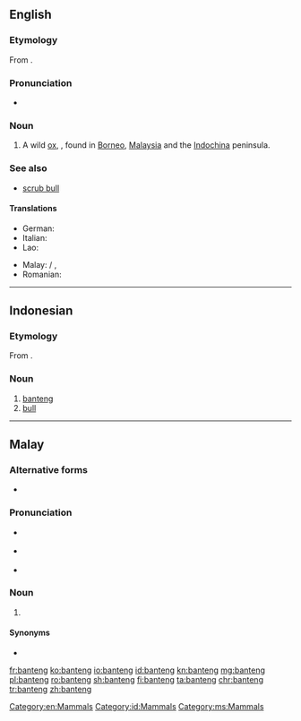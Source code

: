 ==English==
{{wikipedia}}

===Etymology===
From {{etyl|ms|en}} {{term|banteng|lang=ms}}.

===Pronunciation===
* {{IPA|/ˈbantɛŋ/}}

===Noun===
{{en-noun}}

# A wild [[ox]], {{taxlink|Bos javanicus|species}}, found in [[Borneo]], [[Malaysia]] and the [[Indochina]] peninsula.

===See also===
* [[scrub bull]]
====Translations====
{{trans-top|Bos javanicus}}
* German: {{t|de|Banteng}}
* Italian: {{t|it|banteng}}
* Lao: {{t|lo|ງົວແດງ|tr=ngua dëng|sc=Laoo}}
{{trans-mid}}
* Malay: {{t|ms|banting}} / {{t|ms|banteng}}, {{t|ms|tembadau}}
* Romanian: {{t+|ro|banteng|m}}
{{trans-bottom}}
[[Category:en:Mammals]]

----

==Indonesian==
{{wikipedia|lang=id}}

===Etymology===
From {{etyl|ms|id}} {{term|banting|lang=ms}}.

===Noun===
{{id-noun}}

# [[#English|banteng]] {{taxlink|Bos javanicus|species}}
# [[bull]]

[[Category:id:Mammals]]

----

==Malay==

===Alternative forms===
* {{l|ms|banting}}

===Pronunciation===
* {{a|Johor-Selangor}} {{IPA|/banteŋ/|lang=ms}}
* {{a|Riau-Lingga}} {{IPA|/bantɪŋ/|lang=ms}}
* {{rhymes|anteŋ|teŋ|eŋ|lang=ms}}

===Noun===
{{head|ms|noun}}

# {{alternative form of|banting|lang=ms}}

====Synonyms====
* {{l|ms|tembadau}}

[[Category:ms:Mammals]]

[[fr:banteng]]
[[ko:banteng]]
[[io:banteng]]
[[id:banteng]]
[[kn:banteng]]
[[mg:banteng]]
[[pl:banteng]]
[[ro:banteng]]
[[sh:banteng]]
[[fi:banteng]]
[[ta:banteng]]
[[chr:banteng]]
[[tr:banteng]]
[[zh:banteng]]